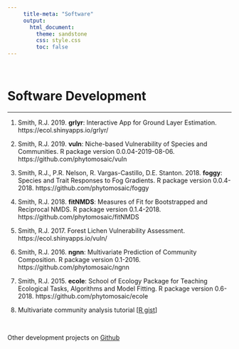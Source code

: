 ```yaml
---
     title-meta: "Software"
     output:
       html_document:
         theme: sandstone
         css: style.css
         toc: false
---
```

\  

# Software Development
******  

1.   Smith, R.J. 2019. **grlyr**: Interactive App for Ground Layer Estimation. https://ecol.shinyapps.io/grlyr/ 

1.   Smith, R.J. 2019. **vuln**: Niche-based Vulnerability of Species and Communities. R package version 0.0.04-2019-08-06. https://github.com/phytomosaic/vuln 

1.	Smith, R.J., P.R. Nelson, R. Vargas-Castillo, D.E. Stanton. 2018. **foggy**: Species and Trait Responses to Fog Gradients. R package version 0.0.4-2018.  https://github.com/phytomosaic/foggy 

1.	Smith, R.J. 2018. **fitNMDS**: Measures of Fit for Bootstrapped and Reciprocal NMDS. R package version 0.1.4-2018.  https://github.com/phytomosaic/fitNMDS 

1.	Smith, R.J. 2017. Forest Lichen Vulnerability Assessment. https://ecol.shinyapps.io/vuln/ 

1.	Smith, R.J. 2016. **ngnn**: Multivariate Prediction of Community Composition. R package version 0.1-2016. https://github.com/phytomosaic/ngnn 

1.	Smith, R.J. 2015. **ecole**: School of Ecology Package for Teaching Ecological Tasks, Algorithms and Model Fitting. R package version 0.6-2018. https://github.com/phytomosaic/ecole 

1. Multivariate community analysis tutorial [[R gist](https://gist.github.com/phytomosaic/0a93ab96e49ba9f11a0cf59b8be4cf07)]  

\  
\  

Other development projects on [Github](https://github.com/phytomosaic/)  